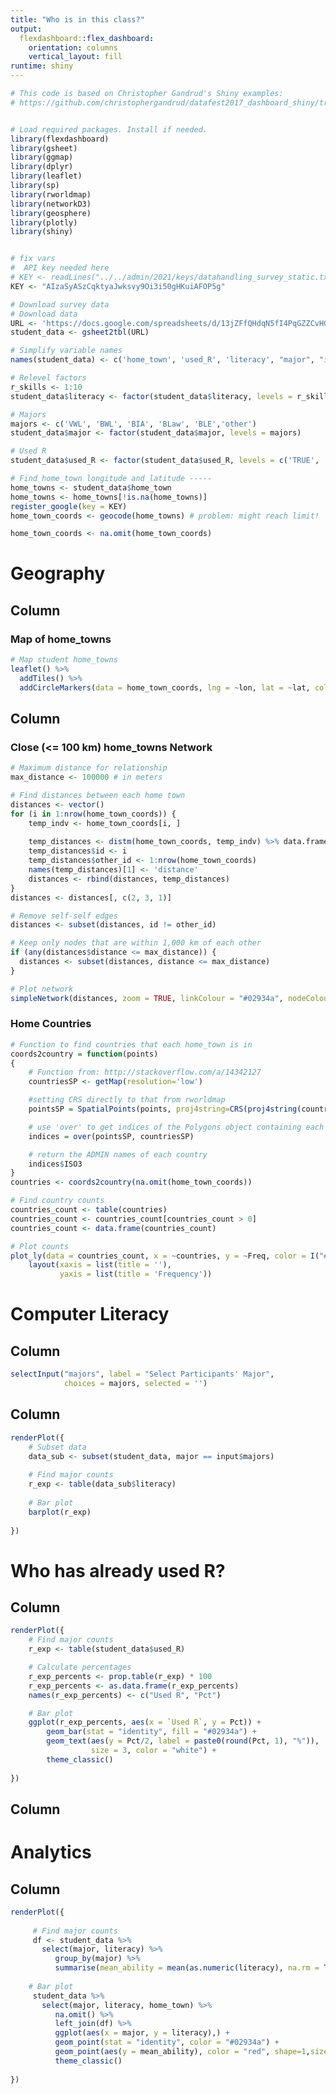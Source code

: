 ```yaml
---
title: "Who is in this class?"
output: 
  flexdashboard::flex_dashboard:
    orientation: columns
    vertical_layout: fill
runtime: shiny
---
```


<style> 


.section.sidebar {
background-color: #e6fff2;
}
selectize-control.single{
background-color: #0da861;
border-color: #0da861;

}

.navbar-inverse {
  background-color: #02934a;
  border-color: #0da861;
}
.navbar-inverse .navbar-brand {
  color: #ffffff;
}
.navbar-inverse .navbar-brand:hover,
.navbar-inverse .navbar-brand:focus {
  color: #ffffff;
  background-color: none;
}
.navbar-inverse .navbar-text {
  color: #ffffff;
}
.navbar-inverse .navbar-nav > li > a {
  color: #ffffff;
}
.navbar-inverse .navbar-nav > li > a:hover,
.navbar-inverse .navbar-nav > li > a:focus {
  color: #ffffff;
  background-color: #0da861;
}
.navbar-inverse .navbar-nav > .active > a,
.navbar-inverse .navbar-nav > .active > a:hover,
.navbar-inverse .navbar-nav > .active > a:focus {
  color: #ffffff;
  background-color: #0da861;
}
.navbar-inverse .navbar-nav > .disabled > a,
.navbar-inverse .navbar-nav > .disabled > a:hover,
.navbar-inverse .navbar-nav > .disabled > a:focus {
  color: #ffffff;
  background-color: transparent;
}
.navbar-inverse .navbar-toggle {
  border-color: transparent;
}
.navbar-inverse .navbar-toggle:hover,
.navbar-inverse .navbar-toggle:focus {
  background-color: #0da861;
}
.navbar-inverse .navbar-toggle .icon-bar {
  background-color: #ffffff;
}
.navbar-inverse .navbar-collapse,
.navbar-inverse .navbar-form {
  border-color: #1a6ecc;
}
.navbar-inverse .navbar-nav > .open > a,
.navbar-inverse .navbar-nav > .open > a:hover,
.navbar-inverse .navbar-nav > .open > a:focus {
  background-color: #0da861;
  color: #ffffff;
}
@media (max-width: 767px) {
  .navbar-inverse .navbar-nav .open .dropdown-menu > .dropdown-header {
    border-color: #0da861;
  }
  .navbar-inverse .navbar-nav .open .dropdown-menu .divider {
    background-color: #0da861;
  }
  .navbar-inverse .navbar-nav .open .dropdown-menu > li > a {
    color: #ffffff;
  }
  .navbar-inverse .navbar-nav .open .dropdown-menu > li > a:hover,
  .navbar-inverse .navbar-nav .open .dropdown-menu > li > a:focus {
    color: #ffffff;
    background-color: #0da861;
  }
  .navbar-inverse .navbar-nav .open .dropdown-menu > .active > a,
  .navbar-inverse .navbar-nav .open .dropdown-menu > .active > a:hover,
  .navbar-inverse .navbar-nav .open .dropdown-menu > .active > a:focus {
    color: #ffffff;
    background-color: #0da861;
  }
  .navbar-inverse .navbar-nav .open .dropdown-menu > .disabled > a,
  .navbar-inverse .navbar-nav .open .dropdown-menu > .disabled > a:hover,
  .navbar-inverse .navbar-nav .open .dropdown-menu > .disabled > a:focus {
    color: #ffffff;
    background-color: transparent;
  }
}
.navbar-inverse .navbar-link {
  color: #ffffff;
}
.navbar-inverse .navbar-link:hover {
  color: #ffffff;
}

.navbar-inverse .btn-link {
  color: #ffffff;
}
.navbar-inverse .btn-link:hover,
.navbar-inverse .btn-link:focus {
  color: #ffffff;
}
.navbar-inverse .btn-link[disabled]:hover,
fieldset[disabled] .navbar-inverse .btn-link:hover,
.navbar-inverse .btn-link[disabled]:focus,
fieldset[disabled] .navbar-inverse .btn-link:focus {
  color: #ffffff;
}

</style>      

```r
# This code is based on Christopher Gandrud's Shiny examples:
# https://github.com/christophergandrud/datafest2017_dashboard_shiny/tree/3256125240d09bac933ed359c879036fcbeb9be5


# Load required packages. Install if needed.
library(flexdashboard)
library(gsheet)
library(ggmap)
library(dplyr)
library(leaflet)
library(sp)
library(rworldmap)
library(networkD3)
library(geosphere)
library(plotly)
library(shiny)


# fix vars
#  API key needed here
# KEY <- readLines("../../admin/2021/keys/datahandling_survey_static.txt") # key UM
KEY <- "AIzaSyASzCqktyaJwksvy9Oi3i50gHKuiAFOP5g"

# Download survey data
# Download data
URL <- 'https://docs.google.com/spreadsheets/d/13jZFfQHdqN5fI4PqGZZCvHGSgPbDPKBhdSmQ4WClyME/edit?gid=0#gid=0'
student_data <- gsheet2tbl(URL)

# Simplify variable names
names(student_data) <- c('home_town', 'used_R', 'literacy', "major", "id")

# Relevel factors
r_skills <- 1:10
student_data$literacy <- factor(student_data$literacy, levels = r_skills)

# Majors
majors <- c('VWL', 'BWL', 'BIA', 'BLaw', 'BLE','other')
student_data$major <- factor(student_data$major, levels = majors)

# Used R
student_data$used_R <- factor(student_data$used_R, levels = c('TRUE', 'FALSE'))

# Find home_town longitude and latitude -----
home_towns <- student_data$home_town
home_towns <- home_towns[!is.na(home_towns)]
register_google(key = KEY)
home_town_coords <- geocode(home_towns) # problem: might reach limit!

home_town_coords <- na.omit(home_town_coords)
```


Geography
===========


Column {data-width=650}
-----------------------------------------------------------------------

### Map of home_towns

```r
# Map student home_towns
leaflet() %>% 
  addTiles() %>%
  addCircleMarkers(data = home_town_coords, lng = ~lon, lat = ~lat, color = "#02934a")
```

Column {data-width=350}
-----------------------------------------------------------------------

### Close (<= 100 km) home_towns Network

```r
# Maximum distance for relationship
max_distance <- 100000 # in meters

# Find distances between each home town
distances <- vector()
for (i in 1:nrow(home_town_coords)) {
    temp_indv <- home_town_coords[i, ]
    
    temp_distances <- distm(home_town_coords, temp_indv) %>% data.frame
    temp_distances$id <- i
    temp_distances$other_id <- 1:nrow(home_town_coords)
    names(temp_distances)[1] <- 'distance'
    distances <- rbind(distances, temp_distances)
}
distances <- distances[, c(2, 3, 1)]

# Remove self-self edges
distances <- subset(distances, id != other_id)

# Keep only nodes that are within 1,000 km of each other
if (any(distances$distance <= max_distance)) {
  distances <- subset(distances, distance <= max_distance)
}

# Plot network
simpleNetwork(distances, zoom = TRUE, linkColour = "#02934a", nodeColour = "#02934a", charge = 0)
```

### Home Countries

```r
# Function to find countries that each home_town is in
coords2country = function(points)
{  
    # Function from: http://stackoverflow.com/a/14342127
    countriesSP <- getMap(resolution='low')

    #setting CRS directly to that from rworldmap
    pointsSP = SpatialPoints(points, proj4string=CRS(proj4string(countriesSP)))  

    # use 'over' to get indices of the Polygons object containing each point 
    indices = over(pointsSP, countriesSP)

    # return the ADMIN names of each country
    indices$ISO3  
}
countries <- coords2country(na.omit(home_town_coords))

# Find country counts
countries_count <- table(countries)
countries_count <- countries_count[countries_count > 0] 
countries_count <- data.frame(countries_count)

# Plot counts
plot_ly(data = countries_count, x = ~countries, y = ~Freq, color = I("#02934a")) %>%
    layout(xaxis = list(title = ''),
           yaxis = list(title = 'Frequency'))
```



Computer Literacy
=================



Column {.sidebar}
-----------------------------------------------------------------------

```r
selectInput("majors", label = "Select Participants' Major",
            choices = majors, selected = '')
```

Column
------------------------------------------

```r
renderPlot({
    # Subset data
    data_sub <- subset(student_data, major == input$majors)
    
    # Find major counts
    r_exp <- table(data_sub$literacy)
    
    # Bar plot
    barplot(r_exp)
    
})
```


Who has already used R?
=======================

Column {data-width=150}
-----------------------------------------------------------------------

```r
renderPlot({
    # Find major counts
    r_exp <- table(student_data$used_R)

    # Calculate percentages
    r_exp_percents <- prop.table(r_exp) * 100
    r_exp_percents <- as.data.frame(r_exp_percents)
    names(r_exp_percents) <- c("Used R", "Pct")

    # Bar plot
    ggplot(r_exp_percents, aes(x = `Used R`, y = Pct)) +
        geom_bar(stat = "identity", fill = "#02934a") +
        geom_text(aes(y = Pct/2, label = paste0(round(Pct, 1), "%")), 
                  size = 3, color = "white") +
        theme_classic()  
    
})
```

Column {data-width=230}
-----------------------------------------------------------------------


Analytics
=================



Column 
-----------------------------------------------------------------------

```r
renderPlot({
    
     # Find major counts
     df <- student_data %>% 
       select(major, literacy) %>% 
          group_by(major) %>% 
          summarise(mean_ability = mean(as.numeric(literacy), na.rm = T))
    
    # Bar plot
     student_data %>% 
       select(major, literacy, home_town) %>% 
          na.omit() %>% 
          left_join(df) %>% 
          ggplot(aes(x = major, y = literacy),) +
          geom_point(stat = "identity", color = "#02934a") +
          geom_point(aes(y = mean_ability), color = "red", shape=1,size=3) +
          theme_classic()
    
})
```







